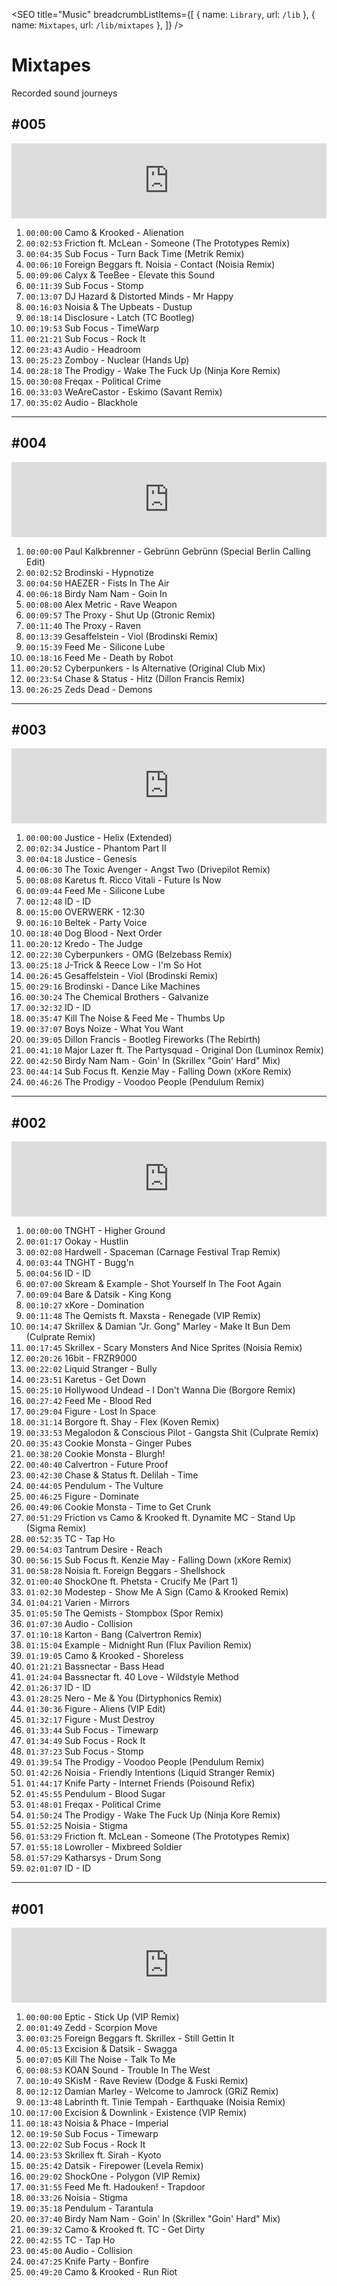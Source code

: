 
<SEO
  title="Music"
  breadcrumbListItems={[
    { name: `Library`, url: `/lib` },
    { name: `Mixtapes`, url: `/lib/mixtapes` },
  ]}
/>


# Mixtapes

Recorded sound journeys

## #005

<iframe
  title="mixtape-dz-005"
  width="100%"
  height="120"
  src="https://www.mixcloud.com/widget/iframe/?hide_cover=1&feed=%2Fdzzzz%2Fm002-testing-db%2F"
  frameBorder="0"
></iframe>

1.  `00:00:00` Camo & Krooked - Alienation
2.  `00:02:53` Friction ft. McLean - Someone (The Prototypes Remix)
3.  `00:04:35` Sub Focus - Turn Back Time (Metrik Remix)
4.  `00:06:10` Foreign Beggars ft. Noisia - Contact (Noisia Remix)
5.  `00:09:06` Calyx & TeeBee - Elevate this Sound
6.  `00:11:39` Sub Focus - Stomp
7.  `00:13:07` DJ Hazard & Distorted Minds - Mr Happy
8.  `00:16:03` Noisia & The Upbeats - Dustup
9.  `00:18:14` Disclosure - Latch (TC Bootleg)
10. `00:19:53` Sub Focus - TimeWarp
11. `00:21:21` Sub Focus - Rock It
12. `00:23:43` Audio - Headroom
13. `00:25:23` Zomboy - Nuclear (Hands Up)
14. `00:28:18` The Prodigy - Wake The Fuck Up (Ninja Kore Remix)
15. `00:30:08` Freqax - Political Crime
16. `00:33:03` WeAreCastor - Eskimo (Savant Remix)
17. `00:35:02` Audio - Blackhole

---

## #004

<iframe
  title="mixtape-dz-004"
  width="100%"
  height="120"
  src="https://www.mixcloud.com/widget/iframe/?hide_cover=1&feed=%2Fdzzzz%2Fmini001-minimix-19-11-2013-420am%2F"
  frameBorder="0"
></iframe>

1.  `00:00:00` Paul Kalkbrenner - Gebrünn Gebrünn (Special Berlin Calling Edit)
2.  `00:02:52` Brodinski - Hypnotize
3.  `00:04:50` HAEZER - Fists In The Air
4.  `00:06:18` Birdy Nam Nam - Goin In
5.  `00:08:00` Alex Metric - Rave Weapon
6.  `00:09:57` The Proxy - Shut Up (Gtronic Remix)
7.  `00:11:40` The Proxy - Raven
8.  `00:13:39` Gesaffelstein - Viol (Brodinski Remix)
9.  `00:15:39` Feed Me - Silicone Lube
10. `00:18:16` Feed Me - Death by Robot
11. `00:20:52` Cyberpunkers - Is Alternative (Original Club Mix)
12. `00:23:54` Chase & Status - Hitz (Dillon Francis Remix)
13. `00:26:25` Zeds Dead - Demons

---

## #003

<iframe
  title="mixtape-dz-003"
  width="100%"
  height="120"
  src="https://www.mixcloud.com/widget/iframe/?hide_cover=1&feed=%2Fdzzzz%2Fm006-liveset-arraial-gank-fct-2013%2F"
  frameBorder="0"
></iframe>

1.  `00:00:00` Justice - Helix (Extended)
2.  `00:02:34` Justice - Phantom Part II
3.  `00:04:18` Justice - Genesis
4.  `00:06:30` The Toxic Avenger - Angst Two (Drivepilot Remix)
5.  `00:08:08` Karetus ft. Ricco Vitali - Future Is Now
6.  `00:09:44` Feed Me - Silicone Lube
7.  `00:12:48` ID - ID
8.  `00:15:00` OVERWERK - 12:30
9.  `00:16:10` Beltek - Party Voice
10. `00:18:40` Dog Blood - Next Order
11. `00:20:12` Kredo - The Judge
12. `00:22:30` Cyberpunkers - OMG (Belzebass Remix)
13. `00:25:18` J-Trick & Reece Low - I'm So Hot
14. `00:26:45` Gesaffelstein - Viol (Brodinski Remix)
15. `00:29:16` Brodinski - Dance Like Machines
16. `00:30:24` The Chemical Brothers - Galvanize
17. `00:32:32` ID - ID
18. `00:35:47` Kill The Noise & Feed Me - Thumbs Up
19. `00:37:07` Boys Noize - What You Want
20. `00:39:05` Dillon Francis - Bootleg Fireworks (The Rebirth)
21. `00:41:10` Major Lazer ft. The Partysquad - Original Don (Luminox Remix)
22. `00:42:50` Birdy Nam Nam - Goin' In (Skrillex "Goin' Hard" Mix)
23. `00:44:14` Sub Focus ft. Kenzie May - Falling Down (xKore Remix)
24. `00:46:26` The Prodigy - Voodoo People (Pendulum Remix)

---

## #002

<iframe
  title="mixtape-dz-002"
  width="100%"
  height="120"
  src="https://www.mixcloud.com/widget/iframe/?hide_cover=1&feed=%2Fdzzzz%2Fm002-liveset-peniche-halloween%2F"
  frameBorder="0"
></iframe>

1.  `00:00:00` TNGHT - Higher Ground
2.  `00:01:17` Ookay - Hustlin
3.  `00:02:08` Hardwell - Spaceman (Carnage Festival Trap Remix)
4.  `00:03:44` TNGHT - Bugg'n
5.  `00:04:56` ID - ID
6.  `00:07:00` Skream & Example - Shot Yourself In The Foot Again
7.  `00:09:04` Bare & Datsik - King Kong
8.  `00:10:27` xKore - Domination
9.  `00:11:48` The Qemists ft. Maxsta - Renegade (VIP Remix)
10. `00:14:47` Skrillex & Damian "Jr. Gong" Marley - Make It Bun Dem (Culprate Remix)
11. `00:17:45` Skrillex - Scary Monsters And Nice Sprites (Noisia Remix)
12. `00:20:26` 16bit - FRZR9000
13. `00:22:02` Liquid Stranger - Bully
14. `00:23:51` Karetus - Get Down
15. `00:25:10` Hollywood Undead - I Don't Wanna Die (Borgore Remix)
16. `00:27:42` Feed Me - Blood Red
17. `00:29:04` Figure - Lost In Space
18. `00:31:14` Borgore ft. Shay - Flex (Koven Remix)
19. `00:33:53` Megalodon & Conscious Pilot - Gangsta Shit (Culprate Remix)
20. `00:35:43` Cookie Monsta - Ginger Pubes
21. `00:38:20` Cookie Monsta - Blurgh!
22. `00:40:40` Calvertron - Future Proof
23. `00:42:30` Chase & Status ft. Delilah - Time
24. `00:44:05` Pendulum - The Vulture
25. `00:46:25` Figure - Dominate
26. `00:49:06` Cookie Monsta - Time to Get Crunk
27. `00:51:29` Friction vs Camo & Krooked ft. Dynamite MC - Stand Up (Sigma Remix)
28. `00:52:35` TC - Tap Ho
29. `00:54:03` Tantrum Desire - Reach
30. `00:56:15` Sub Focus ft. Kenzie May - Falling Down (xKore Remix)
31. `00:58:28` Noisia ft. Foreign Beggars - Shellshock
32. `01:00:40` ShockOne ft. Phetsta - Crucify Me (Part 1)
33. `01:02:30` Modestep - Show Me A Sign (Camo & Krooked Remix)
34. `01:04:21` Varien - Mirrors
35. `01:05:50` The Qemists - Stompbox (Spor Remix)
36. `01:07:30` Audio - Collision
37. `01:10:18` Karton - Bang (Calvertron Remix)
38. `01:15:04` Example - Midnight Run (Flux Pavilion Remix)
39. `01:19:05` Camo & Krooked - Shoreless
40. `01:21:21` Bassnectar - Bass Head
41. `01:24:04` Bassnectar ft. 40 Love - Wildstyle Method
42. `01:26:37` ID - ID
43. `01:28:25` Nero - Me & You (Dirtyphonics Remix)
44. `01:30:36` Figure - Aliens (VIP Edit)
45. `01:32:17` Figure - Must Destroy
46. `01:33:44` Sub Focus - Timewarp
47. `01:34:49` Sub Focus - Rock It
48. `01:37:23` Sub Focus - Stomp
49. `01:39:54` The Prodigy - Voodoo People (Pendulum Remix)
50. `01:42:26` Noisia - Friendly Intentions (Liquid Stranger Remix)
51. `01:44:17` Knife Party - Internet Friends (Poisound Refix)
52. `01:45:55` Pendulum - Blood Sugar
53. `01:48:01` Freqax - Political Crime
54. `01:50:24` The Prodigy - Wake The Fuck Up (Ninja Kore Remix)
55. `01:52:25` Noisia - Stigma
56. `01:53:29` Friction ft. McLean - Someone (The Prototypes Remix)
57. `01:55:18` Lowroller - Mixbreed Soldier
58. `01:57:29` Katharsys - Drum Song
59. `02:01:07` ID - ID

---

## #001

<iframe
  title="mixtape-dz-001"
  width="100%"
  height="120"
  src="https://www.mixcloud.com/widget/iframe/?hide_cover=1&feed=%2Fdzzzz%2Fm001-liveset-semana-caloiro-peniche%2F"
  frameBorder="0"
></iframe>

1.  `00:00:00` Eptic - Stick Up (VIP Remix)
2.  `00:01:49` Zedd - Scorpion Move
3.  `00:03:25` Foreign Beggars ft. Skrillex - Still Gettin It
4.  `00:05:13` Excision & Datsik - Swagga
5.  `00:07:05` Kill The Noise - Talk To Me
6.  `00:08:53` KOAN Sound - Trouble In The West
7.  `00:10:49` SKisM - Rave Review (Dodge & Fuski Remix)
8.  `00:12:12` Damian Marley - Welcome to Jamrock (GRiZ Remix)
9.  `00:13:48` Labrinth ft. Tinie Tempah - Earthquake (Noisia Remix)
10. `00:17:00` Excision & Downlink - Existence (VIP Remix)
11. `00:18:43` Noisia & Phace - Imperial
12. `00:19:50` Sub Focus - Timewarp
13. `00:22:02` Sub Focus - Rock It
14. `00:23:53` Skrillex ft. Sirah - Kyoto
15. `00:25:42` Datsik - Firepower (Levela Remix)
16. `00:29:02` ShockOne - Polygon (VIP Remix)
17. `00:31:55` Feed Me ft. Hadouken! - Trapdoor
18. `00:33:26` Noisia - Stigma
19. `00:35:18` Pendulum - Tarantula
20. `00:37:40` Birdy Nam Nam - Goin' In (Skrillex "Goin' Hard" Mix)
21. `00:39:32` Camo & Krooked ft. TC - Get Dirty
22. `00:42:55` TC - Tap Ho
23. `00:45:00` Audio - Collision
24. `00:47:25` Knife Party - Bonfire
25. `00:49:20` Camo & Krooked - Run Riot
